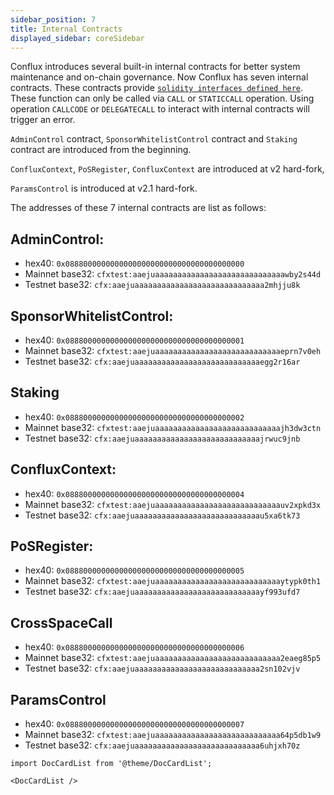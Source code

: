 ```yaml
---
sidebar_position: 7
title: Internal Contracts
displayed_sidebar: coreSidebar
---
```


Conflux introduces several built-in internal contracts for better system maintenance and on-chain governance. Now Conflux has seven internal contracts. These contracts provide [`solidity interfaces defined here`](https://github.com/Conflux-Chain/conflux-rust/tree/master/internal_contract/contracts). These function can only be called via `CALL` or `STATICCALL` operation. Using operation `CALLCODE` or `DELEGATECALL` to interact with internal contracts will trigger an error.

`AdminControl` contract, `SponsorWhitelistControl` contract and `Staking` contract are introduced from the beginning.

`ConfluxContext`, `PoSRegister`, `ConfluxContext` are introduced at v2 hard-fork, 

`ParamsControl` is introduced at v2.1 hard-fork. 

The addresses of these 7 internal contracts are list as follows:

## AdminControl:

- hex40: `0x0888000000000000000000000000000000000000`
- Mainnet base32: `cfxtest:aaejuaaaaaaaaaaaaaaaaaaaaaaaaaaaaawby2s44d`
- Testnet base32: `cfx:aaejuaaaaaaaaaaaaaaaaaaaaaaaaaaaaa2mhjju8k`

## SponsorWhitelistControl: 

- hex40: `0x0888000000000000000000000000000000000001`
- Mainnet base32: `cfxtest:aaejuaaaaaaaaaaaaaaaaaaaaaaaaaaaaeprn7v0eh`
- Testnet base32: `cfx:aaejuaaaaaaaaaaaaaaaaaaaaaaaaaaaaegg2r16ar`

## Staking

- hex40: `0x0888000000000000000000000000000000000002`
- Mainnet base32: `cfxtest:aaejuaaaaaaaaaaaaaaaaaaaaaaaaaaaajh3dw3ctn`
- Testnet base32: `cfx:aaejuaaaaaaaaaaaaaaaaaaaaaaaaaaaajrwuc9jnb`

## ConfluxContext: 

- hex40: `0x0888000000000000000000000000000000000004`
- Mainnet base32: `cfxtest:aaejuaaaaaaaaaaaaaaaaaaaaaaaaaaaauv2xpkd3x`
- Testnet base32: `cfx:aaejuaaaaaaaaaaaaaaaaaaaaaaaaaaaau5xa6tk73`

## PoSRegister: 

- hex40: `0x0888000000000000000000000000000000000005`
- Mainnet base32: `cfxtest:aaejuaaaaaaaaaaaaaaaaaaaaaaaaaaaaytypk0th1`
- Testnet base32: `cfx:aaejuaaaaaaaaaaaaaaaaaaaaaaaaaaaayf993ufd7`

## CrossSpaceCall

- hex40: `0x0888000000000000000000000000000000000006`
- Mainnet base32: `cfxtest:aaejuaaaaaaaaaaaaaaaaaaaaaaaaaaaa2eaeg85p5`
- Testnet base32: `cfx:aaejuaaaaaaaaaaaaaaaaaaaaaaaaaaaa2sn102vjv`

## ParamsControl

- hex40: `0x0888000000000000000000000000000000000007`
- Mainnet base32: `cfxtest:aaejuaaaaaaaaaaaaaaaaaaaaaaaaaaaa64p5db1w9`
- Testnet base32: `cfx:aaejuaaaaaaaaaaaaaaaaaaaaaaaaaaaa6uhjxh70z`

```mdx-code-block
import DocCardList from '@theme/DocCardList';

<DocCardList />
```
